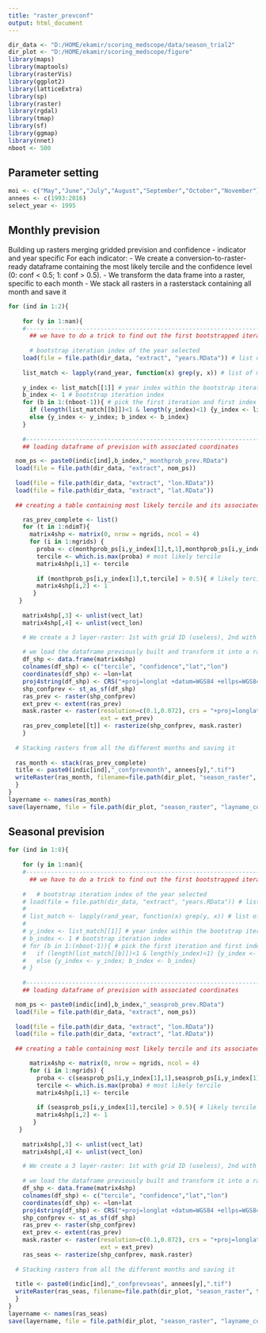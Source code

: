 ```yaml
---
title: "raster_prevconf"
output: html_document
---
```


```r
dir_data <- "D:/HOME/ekamir/scoring_medscope/data/season_trial2" 
dir_plot <- "D:/HOME/ekamir/scoring_medscope/figure" 
library(maps)
library(maptools)
library(rasterVis)
library(ggplot2)
library(latticeExtra)
library(sp)
library(raster)
library(rgdal)
library(tmap)
library(sf)
library(ggmap)
library(nnet)
nboot <- 500

```

## Parameter setting 

```r

moi <- c("May","June","July","August","September","October","November")
annees <- c(1993:2016)
select_year <- 1995
```
## Monthly prevision
Building up rasters merging gridded prevision and confidence - indicator and year specific
For each indicator:
  - We create a conversion-to-raster-ready dataframe containing the most likely tercile and the confidence level (0: conf < 0.5; 1: conf > 0.5).
  - We transform the data frame into a raster, specific to each month
  - We stack all rasters in a rasterstack containing all month and save it

```r

for (ind in 1:2){
  
    for (y in 1:nan){
    #---------------------------------------------------------------------------------------------------------------------------------------------
      ## we have to do a trick to find out the first bootstrapped iteration and the run index whithin this iteration matching the year we are interested in (the random sampling doesn't respect chronology)
      
      # bootstrap iteration index of the year selected
    load(file = file.path(dir_data, "extract", "years.RData")) # list of years in each bootstrap iteration
    
    list_match <- lapply(rand_year, function(x) grep(y, x)) # list of matchs between list of years randomly generated for the bootstrap and the year we are interested in
    
    y_index <- list_match[[1]] # year index within the bootstrap iteration
    b_index <- 1 # bootstrap iteration index
    for (b in 1:(nboot-1)){ # pick the first iteration and first index matching the year we are looking for
      if (length(list_match[[b]])<1 & length(y_index)<1) {y_index <- list_match[[b+1]]; b_index <- b+1}
      else {y_index <- y_index; b_index <- b_index}
    }
    
    #---------------------------------------------------------------------------------------------------------------------------------------------
    ## loading dataframe of prevision with associated coordinates

  nom_ps <- paste0(indic[ind],b_index,"_monthprob_prev.RData")
  load(file = file.path(dir_data, "extract", nom_ps))
  
  load(file = file.path(dir_data, "extract", "lon.RData"))
  load(file = file.path(dir_data, "extract", "lat.RData"))
  
  ## creating a table containing most likely tercile and its associated confidence level (regarding probability value), with both coordinates (shape ready for shapefile conversion)

    ras_prev_complete <- list()
    for (t in 1:ndimT){
      matrix4shp <- matrix(0, nrow = ngrids, ncol = 4)
      for (i in 1:ngrids) {
        proba <- c(monthprob_ps[i,y_index[1],t,1],monthprob_ps[i,y_index[1],t,2],monthprob_ps[i,y_index[1],t,3]) # proba associated to each tercile 
        tercile <- which.is.max(proba) # most likely tercile
        matrix4shp[i,1] <- tercile 
        
        if (monthprob_ps[i,y_index[1],t,tercile] > 0.5){ # likely tercile confidence
        matrix4shp[i,2] <- 1
       }
   }
    
    matrix4shp[,3] <- unlist(vect_lat)
    matrix4shp[,4] <- unlist(vect_lon)

    # We create a 3 layer-raster: 1st with grid ID (useless), 2nd with most likely tercile forecasted; 3rd with wilcoxon test outcomes. 
    
    # we load the dataframe previously built and transform it into a raster
    df_shp <- data.frame(matrix4shp)
    colnames(df_shp) <- c("tercile", "confidence","lat","lon")
    coordinates(df_shp) <- ~lon+lat
    proj4string(df_shp) <- CRS("+proj=longlat +datum=WGS84 +ellps=WGS84 +towgs84=0,0,0")
    shp_confprev <- st_as_sf(df_shp)
    ras_prev <- raster(shp_confprev)
    ext_prev <- extent(ras_prev)
    mask.raster <- raster(resolution=c(0.1,0.072), crs = "+proj=longlat +datum=WGS84 +ellps=WGS84 +towgs84=0,0,0", ## !!!!!!!!!!!
                          ext = ext_prev)
    ras_prev_complete[[t]] <- rasterize(shp_confprev, mask.raster)
    }
  
  # Stacking rasters from all the different months and saving it
  
  ras_month <- stack(ras_prev_complete)
  title <- paste0(indic[ind],"_confprevmonth", annees[y],".tif")
  writeRaster(ras_month, filename=file.path(dir_plot, "season_raster", title), overwrite = TRUE)
  }
}
layername <- names(ras_month)
save(layername, file = file.path(dir_plot, "season_raster", "layname_confprevmonth.RData"))
```

## Seasonal prevision



```r

for (ind in 1:8){
  
    for (y in 1:nan){
    #---------------------------------------------------------------------------------------------------------------------------------------------
      ## we have to do a trick to find out the first bootstrapped iteration and the run index whithin this iteration matching the year we are interested in (the random sampling doesn't respect chronology)
      
    #   # bootstrap iteration index of the year selected
    # load(file = file.path(dir_data, "extract", "years.RData")) # list of years in each bootstrap iteration
    # 
    # list_match <- lapply(rand_year, function(x) grep(y, x)) # list of matchs between list of years randomly generated for the bootstrap and the year we are interested in
    # 
    # y_index <- list_match[[1]] # year index within the bootstrap iteration
    # b_index <- 1 # bootstrap iteration index
    # for (b in 1:(nboot-1)){ # pick the first iteration and first index matching the year we are looking for
    #   if (length(list_match[[b]])<1 & length(y_index)<1) {y_index <- list_match[[b+1]]; b_index <- b+1}
    #   else {y_index <- y_index; b_index <- b_index}
    # }
    
    #---------------------------------------------------------------------------------------------------------------------------------------------
    ## loading dataframe of prevision with associated coordinates

  nom_ps <- paste0(indic[ind],b_index,"_seasprob_prev.RData")
  load(file = file.path(dir_data, "extract", nom_ps))
  
  load(file = file.path(dir_data, "extract", "lon.RData"))
  load(file = file.path(dir_data, "extract", "lat.RData"))
  
  ## creating a table containing most likely tercile and its associated confidence level (regarding probability value), with both coordinates (shape ready for shapefile conversion)

      matrix4shp <- matrix(0, nrow = ngrids, ncol = 4)
      for (i in 1:ngrids) {
        proba <- c(seasprob_ps[i,y_index[1],1],seasprob_ps[i,y_index[1],2],seasprob_ps[i,y_index[1],3]) # proba associated to each tercile - warning: we're inverting to have lower tercile 1st
        tercile <- which.is.max(proba) # most likely tercile
        matrix4shp[i,1] <- tercile 
        
        if (seasprob_ps[i,y_index[1],tercile] > 0.5){ # likely tercile confidence
        matrix4shp[i,2] <- 1
       }
   }
    
    matrix4shp[,3] <- unlist(vect_lat)
    matrix4shp[,4] <- unlist(vect_lon)

    # We create a 3 layer-raster: 1st with grid ID (useless), 2nd with most likely tercile forecasted; 3rd with wilcoxon test outcomes. 
    
    # we load the dataframe previously built and transform it into a raster
    df_shp <- data.frame(matrix4shp)
    colnames(df_shp) <- c("tercile", "confidence","lat","lon")
    coordinates(df_shp) <- ~lon+lat
    proj4string(df_shp) <- CRS("+proj=longlat +datum=WGS84 +ellps=WGS84 +towgs84=0,0,0")
    shp_confprev <- st_as_sf(df_shp)
    ras_prev <- raster(shp_confprev)
    ext_prev <- extent(ras_prev)
    mask.raster <- raster(resolution=c(0.1,0.072), crs = "+proj=longlat +datum=WGS84 +ellps=WGS84 +towgs84=0,0,0", ## !!!!!!!!!!!
                          ext = ext_prev)
    ras_seas <- rasterize(shp_confprev, mask.raster) 
  
  # Stacking rasters from all the different months and saving it
  
  title <- paste0(indic[ind],"_confprevseas", annees[y],".tif")
  writeRaster(ras_seas, filename=file.path(dir_plot, "season_raster", title), overwrite = TRUE)
  }
}
layername <- names(ras_seas)
save(layername, file = file.path(dir_plot, "season_raster", "layname_confprevseas.RData"))

```
